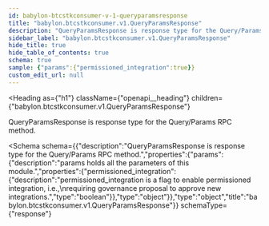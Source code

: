```yaml
---
id: babylon-btcstkconsumer-v-1-queryparamsresponse
title: "babylon.btcstkconsumer.v1.QueryParamsResponse"
description: "QueryParamsResponse is response type for the Query/Params RPC method."
sidebar_label: "babylon.btcstkconsumer.v1.QueryParamsResponse"
hide_title: true
hide_table_of_contents: true
schema: true
sample: {"params":{"permissioned_integration":true}}
custom_edit_url: null
---
```



<Heading
  as={"h1"}
  className={"openapi__heading"}
  children={"babylon.btcstkconsumer.v1.QueryParamsResponse"}
>
</Heading>



QueryParamsResponse is response type for the Query/Params RPC method.

<Schema
  schema={{"description":"QueryParamsResponse is response type for the Query/Params RPC method.","properties":{"params":{"description":"params holds all the parameters of this module.","properties":{"permissioned_integration":{"description":"permissioned_integration is a flag to enable permissioned integration, i.e.,\nrequiring governance proposal to approve new integrations.","type":"boolean"}},"type":"object"}},"type":"object","title":"babylon.btcstkconsumer.v1.QueryParamsResponse"}}
  schemaType={"response"}
>
  
</Schema>
            